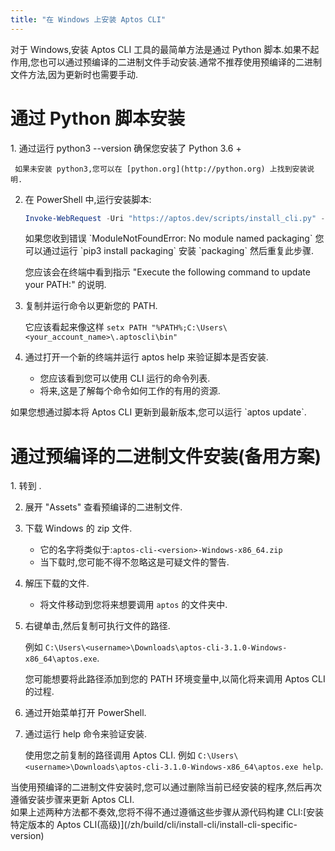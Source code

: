 ```yaml
---
title: "在 Windows 上安装 Aptos CLI"
---
```


对于 Windows,安装 Aptos CLI 工具的最简单方法是通过 Python 脚本.如果不起作用,您也可以通过预编译的二进制文件手动安装.通常不推荐使用预编译的二进制文件方法,因为更新时也需要手动.


# 通过 Python 脚本安装

<Steps>
  1. 通过运行 python3 --version 确保您安装了 Python 3.6 +

     如果未安装 python3,您可以在 [python.org](http://python.org) 上找到安装说明.

  2. 在 PowerShell 中,运行安装脚本:

     ```powershell filename="Terminal"
     Invoke-WebRequest -Uri "https://aptos.dev/scripts/install_cli.py" -OutFile "$env:TEMP\install_cli.py"; python3 "$env:TEMP\install_cli.py"
     ```

     <Aside type="caution">
       如果您收到错误 `ModuleNotFoundError: No module named packaging` 您可以通过运行 `pip3 install packaging` 安装 `packaging` 然后重复此步骤.
     </Aside>

     您应该会在终端中看到指示 "Execute the following command to update your PATH:" 的说明.

  3. 复制并运行命令以更新您的 PATH.

     它应该看起来像这样 `setx PATH "%PATH%;C:\Users\<your_account_name>\.aptoscli\bin"`

  4. 通过打开一个新的终端并运行 aptos help 来验证脚本是否安装.

     - 您应该看到您可以使用 CLI 运行的命令列表.
     - 将来,这是了解每个命令如何工作的有用的资源.
</Steps>

<Aside type="note" emoji="ℹ️">
  如果您想通过脚本将 Aptos CLI 更新到最新版本,您可以运行 `aptos update`.
</Aside>

# 通过预编译的二进制文件安装(备用方案)

<Steps>
  1. 转到 .

  2. 展开 "Assets" 查看预编译的二进制文件.

  3. 下载 Windows 的 zip 文件.

     - 它的名字将类似于:`aptos-cli-<version>-Windows-x86_64.zip`
     - 当下载时,您可能不得不忽略这是可疑文件的警告.

  4. 解压下载的文件.

     - 将文件移动到您将来想要调用 `aptos` 的文件夹中.

  5. 右键单击,然后复制可执行文件的路径.

     例如 `C:\Users\<username>\Downloads\aptos-cli-3.1.0-Windows-x86_64\aptos.exe`.

     <Aside type="note" emoji="ℹ️">
       您可能想要将此路径添加到您的 PATH 环境变量中,以简化将来调用 Aptos CLI 的过程.
     </Aside>

  6. 通过开始菜单打开 PowerShell.

  7. 通过运行 help 命令来验证安装.

     使用您之前复制的路径调用 Aptos CLI.
     例如 `C:\Users\<username>\Downloads\aptos-cli-3.1.0-Windows-x86_64\aptos.exe help`.
</Steps>

<Aside type="note" emoji="ℹ️">
  当使用预编译的二进制文件安装时,您可以通过删除当前已经安装的程序,然后再次遵循安装步骤来更新 Aptos CLI.
</Aside>

<Aside type="caution">
  如果上述两种方法都不奏效,您将不得不通过遵循这些步骤从源代码构建 CLI:[安装特定版本的 Aptos CLI(高级)](/zh/build/cli/install-cli/install-cli-specific-version)
</Aside>
